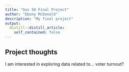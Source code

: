 ```yaml
---
title: "Gov 50 Final Project"
author: "Ebony McDonald"
description: "My final project"
output:
  distill::distill_article:
    self_contained: false
---
```




## Project thoughts

I am interested in exploring data related to... voter turnout?